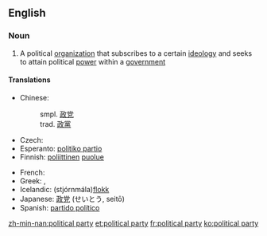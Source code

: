 ==English==
{{wikipedia}}
===Noun===
{{en-noun|sg=[[political]] [[party]]|pl=political parties}}

# A political [[organization]] that subscribes to a certain [[ideology]] and seeks to attain political [[power]] within a [[government]]

====Translations====
{{trans-top|political organization}}
* Chinese: 
*: smpl. [[政党]]
*: trad. [[政黨]]
* Czech: {{t-|cs|politická strana|f}}
* Esperanto: [[politiko partio]]
* Finnish: [[poliittinen]] [[puolue]]
{{trans-mid}}
* French: {{t+|fr|parti politique}}
* Greek: {{t|el|πολιτικό κόμμα|n|tr=politikó kóma}},  {{qualifier|colloquial}} {{t+|el|κόμμα|n|tr=kóma}}
* Icelandic: (stjórnmála)[[flokk]]
* Japanese: [[政党]] (せいとう, seitō)
* Spanish: [[partido político]]
{{trans-bottom}}

[[zh-min-nan:political party]]
[[et:political party]]
[[fr:political party]]
[[ko:political party]]